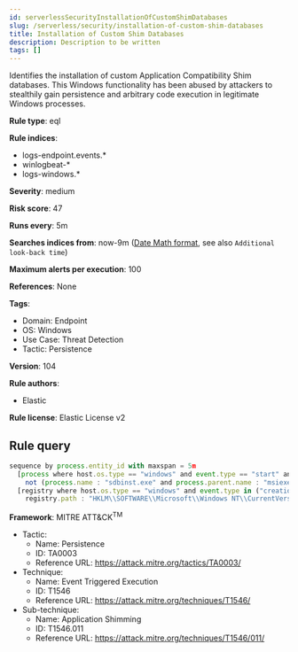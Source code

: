```yaml
---
id: serverlessSecurityInstallationOfCustomShimDatabases
slug: /serverless/security/installation-of-custom-shim-databases
title: Installation of Custom Shim Databases
description: Description to be written
tags: []
---
```


<div id="installation-of-custom-shim-databases"></div>

Identifies the installation of custom Application Compatibility Shim databases. This Windows functionality has been abused by attackers to stealthily gain persistence and arbitrary code execution in legitimate Windows processes.

**Rule type**: eql

**Rule indices**: 

* logs-endpoint.events.*
* winlogbeat-*
* logs-windows.*

**Severity**: medium

**Risk score**: 47

**Runs every**: 5m

**Searches indices from**: now-9m ([Date Math format](((ref))/common-options.html#date-math), see also <DocLink id="serverlessSecurityRulesUiCreate" section="set-the-rules-schedule">`Additional look-back time`</DocLink>)

**Maximum alerts per execution**: 100

**References**: None

**Tags**: 

* Domain: Endpoint
* OS: Windows
* Use Case: Threat Detection
* Tactic: Persistence

**Version**: 104

**Rule authors**: 

* Elastic

**Rule license**: Elastic License v2

## Rule query

```js
sequence by process.entity_id with maxspan = 5m
  [process where host.os.type == "windows" and event.type == "start" and
    not (process.name : "sdbinst.exe" and process.parent.name : "msiexec.exe")]
  [registry where host.os.type == "windows" and event.type in ("creation", "change") and
    registry.path : "HKLM\\SOFTWARE\\Microsoft\\Windows NT\\CurrentVersion\\AppCompatFlags\\Custom\\*.sdb"]

```

**Framework**: MITRE ATT&CK<sup>TM</sup>

* Tactic:
    * Name: Persistence
    * ID: TA0003
    * Reference URL: https://attack.mitre.org/tactics/TA0003/
* Technique:
    * Name: Event Triggered Execution
    * ID: T1546
    * Reference URL: https://attack.mitre.org/techniques/T1546/
* Sub-technique:
    * Name: Application Shimming
    * ID: T1546.011
    * Reference URL: https://attack.mitre.org/techniques/T1546/011/

